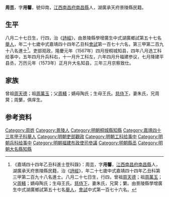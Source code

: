 {{明清人物信息框
| 姓名 = 周芸
| 原名 =
| 圖片名稱= 
| 圖片大小 =
| 圖片說明 = 
| 最高職務 =大名县知县
| 國家 = 大明 
| 爵位 =
| 籍貫 = [[江西|江西]][[南昌府|南昌府]][[南昌縣|南昌縣]]
| 族裔 = 
| 字號 = 
| 諡號 =
| 出生日期 = 八月二十七日
| 出生地點 =
| 逝世日期 = 卒年不詳 
| 逝世地點 =
| 墓葬 =
| 配偶 = 配朱氏、徐氏
| 親屬 =（子）周命（丁酉举人）
| 出身 =
* 嘉靖四十三年甲子科舉人
* 嘉靖四十四年乙丑科同進士出身
| 經歷 =
| 著作 = 
}}
'''周芸'''{{BD|1539年||？年||}}，字'''用馨'''，號仰南，[[江西|江西]][[南昌府|南昌府]][[南昌縣|南昌縣]]人，湖廣承天府景陵縣民籍。

==生平==
八月二十七日生，行四，治《[[詩經|詩經]]》，由景陵縣學增廣生中式湖廣鄉試第五十七名[[舉人|舉人]]，年二十七歲中式嘉靖四十四年乙丑科[[會試|會試]]第一百七十六名，第三甲第二百九十八名進士<ref>《嘉靖四十四年乙丑科進士登科錄》：周芸，字'''用馨'''，[[江西|江西]][[南昌府|南昌府]][[南昌縣|南昌縣]]人，湖廣承天府景陵縣民籍，治《[[詩經|詩經]]》，年二十七歲中式嘉靖四十四年乙丑科第三甲第二百九十八名進士。八月二十七日生，行四，曾祖[[周天德|周天德]]；祖[[周萬玉|周萬玉]]；父[[周轙|周轙]]；嫡母陶氏；生母王氏。[[慈侍下|慈侍下]]，妻朱氏，兄蓂；蘩。由景陵縣學增廣生中式湖廣鄉試第五十七名[[舉人|舉人]]，[[會試|會試]]中式第一百七十六名。</ref>。吏部观政，隆慶元年（1567年）四月授桐城知县，四年八月选工科给事中，五年四月升兵科右，十一月升工科左，六年四月升福建参议，七月降建平县丞，万历元年（1573年）正月升大名知县，三年三月京察致仕。

==家族== 
曾祖[[周天德|周天德]]；祖[[周萬玉|周萬玉]]；父[[周轙|周轙]]；嫡母陶氏；生母王氏。[[慈侍下|慈侍下]]，妻朱氏，兄周蓂；周蘩，俱庠生。

== 参考资料 ==
{{reflist}}

{{start box}}
{{s-off}}
{{s-before|[[陳于階_(嘉靖進士)|陳-{于}-階]]}}
{{s-title|明朝桐城縣知縣|1567年－1570年}}
{{s-after|[[石繼芳|石繼芳]]}}
{{end box}}

{{嘉靖四十四年乙丑科殿试金榜}}

{{Authority control}}
{{DEFAULTSORT:}}
[[Category:周姓|Category:周姓]]
[[Category:景陵人|Category:景陵人]]
[[Category:明朝桐城縣知縣|Category:明朝桐城縣知縣]]
[[Category:嘉靖四十三年甲子科舉人|Category:嘉靖四十三年甲子科舉人]]
[[Category:明朝吏部觀政|Category:明朝吏部觀政]]
[[Category:明朝工科给事中|Category:明朝工科给事中]]
[[Category:明朝兵科给事中|Category:明朝兵科给事中]]
[[Category:明朝福建布政使司參議|Category:明朝福建布政使司參議]]
[[Category:明朝縣丞|Category:明朝縣丞]]
[[Category:明朝大名縣知縣|Category:明朝大名縣知縣]]


{{明朝人物小作品}}